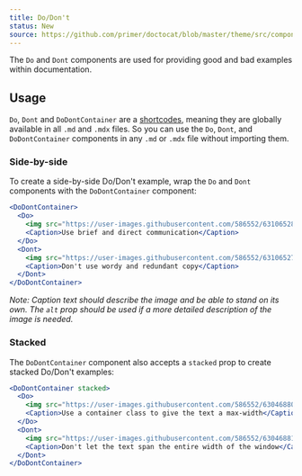 ```yaml
---
title: Do/Don't
status: New
source: https://github.com/primer/doctocat/blob/master/theme/src/components/do-dont.js
---
```


The `Do` and `Dont` components are used for providing good and bad examples within documentation.

## Usage

`Do`, `Dont` and `DoDontContainer` are a [shortcodes](https://mdxjs.com/blog/shortcodes), meaning they are globally available in all `.md` and `.mdx` files. So you can use the `Do`, `Dont`, and `DoDontContainer` components in any `.md` or `.mdx` file without importing them.

### Side-by-side

To create a side-by-side Do/Don't example, wrap the `Do` and `Dont` components with the `DoDontContainer` component:

```jsx live
<DoDontContainer>
  <Do>
    <img src="https://user-images.githubusercontent.com/586552/63106528-06de5100-bf51-11e9-8a5e-98583ed74874.png" />
    <Caption>Use brief and direct communication</Caption>
  </Do>
  <Dont>
    <img src="https://user-images.githubusercontent.com/586552/63106527-06de5100-bf51-11e9-858c-72de6a5c728a.png" />
    <Caption>Don't use wordy and redundant copy</Caption>
  </Dont>
</DoDontContainer>
```

_Note: Caption text should describe the image and be able to stand on its own. The `alt` prop should be used if a more detailed description of the image is needed._

### Stacked

The `DoDontContainer` component also accepts a `stacked` prop to create stacked Do/Don't examples:

```jsx live
<DoDontContainer stacked>
  <Do>
    <img src="https://user-images.githubusercontent.com/586552/63046880-46e5fb00-bea1-11e9-836d-be1b1c7d963f.png" />
    <Caption>Use a container class to give the text a max-width</Caption>
  </Do>
  <Dont>
    <img src="https://user-images.githubusercontent.com/586552/63046881-46e5fb00-bea1-11e9-87ee-80dbeb0bea1c.png" />
    <Caption>Don't let the text span the entire width of the window</Caption>
  </Dont>
</DoDontContainer>
```
